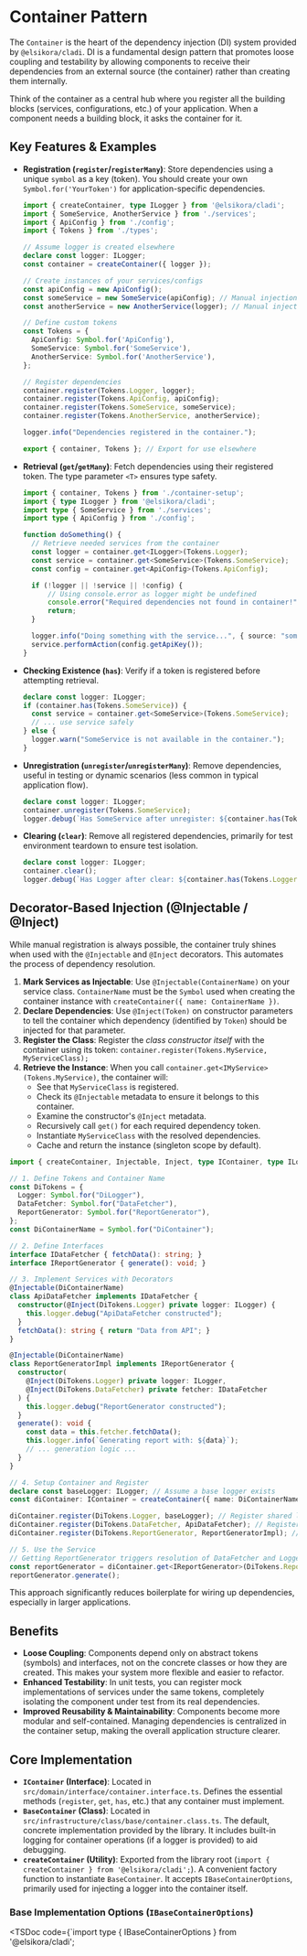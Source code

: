 
# Container Pattern

The `Container` is the heart of the dependency injection (DI) system provided by `@elsikora/cladi`. DI is a fundamental design pattern that promotes loose coupling and testability by allowing components to receive their dependencies from an external source (the container) rather than creating them internally.

Think of the container as a central hub where you register all the building blocks (services, configurations, etc.) of your application. When a component needs a building block, it asks the container for it.

## Key Features & Examples

- **Registration (`register`/`registerMany`)**: Store dependencies using a unique `symbol` as a key (token). You should create your own `Symbol.for('YourToken')` for application-specific dependencies.

  ```typescript filename="src/container-setup.ts" copy
  import { createContainer, type ILogger } from '@elsikora/cladi';
  import { SomeService, AnotherService } from './services';
  import { ApiConfig } from './config';
  import { Tokens } from './types';

  // Assume logger is created elsewhere
  declare const logger: ILogger;
  const container = createContainer({ logger });

  // Create instances of your services/configs
  const apiConfig = new ApiConfig();
  const someService = new SomeService(apiConfig); // Manual injection for this example
  const anotherService = new AnotherService(logger); // Manual injection

  // Define custom tokens
  const Tokens = {
    ApiConfig: Symbol.for('ApiConfig'),
    SomeService: Symbol.for('SomeService'),
    AnotherService: Symbol.for('AnotherService'),
  };

  // Register dependencies
  container.register(Tokens.Logger, logger);
  container.register(Tokens.ApiConfig, apiConfig);
  container.register(Tokens.SomeService, someService);
  container.register(Tokens.AnotherService, anotherService);
  
  logger.info("Dependencies registered in the container.");
  
  export { container, Tokens }; // Export for use elsewhere
  ```

- **Retrieval (`get`/`getMany`)**: Fetch dependencies using their registered token. The type parameter `<T>` ensures type safety.

  ```typescript filename="src/some-module.ts" copy
  import { container, Tokens } from './container-setup';
  import { type ILogger } from '@elsikora/cladi';
  import type { SomeService } from './services';
  import type { ApiConfig } from './config';

  function doSomething() {
    // Retrieve needed services from the container
    const logger = container.get<ILogger>(Tokens.Logger);
    const service = container.get<SomeService>(Tokens.SomeService);
    const config = container.get<ApiConfig>(Tokens.ApiConfig);

    if (!logger || !service || !config) {
        // Using console.error as logger might be undefined
        console.error("Required dependencies not found in container!");
        return;
    }

    logger.info("Doing something with the service...", { source: "someModule" });
    service.performAction(config.getApiKey());
  }
  ```

- **Checking Existence (`has`)**: Verify if a token is registered before attempting retrieval.
  ```typescript filename="src/check-existence.ts" copy
  declare const logger: ILogger;
  if (container.has(Tokens.SomeService)) {
    const service = container.get<SomeService>(Tokens.SomeService);
    // ... use service safely
  } else {
    logger.warn("SomeService is not available in the container.");
  }
  ```

- **Unregistration (`unregister`/`unregisterMany`)**: Remove dependencies, useful in testing or dynamic scenarios (less common in typical application flow).
  ```typescript filename="src/unregister-example.ts" copy
  declare const logger: ILogger;
  container.unregister(Tokens.SomeService);
  logger.debug(`Has SomeService after unregister: ${container.has(Tokens.SomeService)}`); // Logs: false
  ```

- **Clearing (`clear`)**: Remove all registered dependencies, primarily for test environment teardown to ensure test isolation.
  ```typescript filename="src/clear-example.ts" copy
  declare const logger: ILogger;
  container.clear();
  logger.debug(`Has Logger after clear: ${container.has(Tokens.Logger)}`); // Logs: false
  ```

## Decorator-Based Injection (@Injectable / @Inject)

While manual registration is always possible, the container truly shines when used with the `@Injectable` and `@Inject` decorators. This automates the process of dependency resolution.

1.  **Mark Services as Injectable**: Use `@Injectable(ContainerName)` on your service class. `ContainerName` must be the `Symbol` used when creating the container instance with `createContainer({ name: ContainerName })`.
2.  **Declare Dependencies**: Use `@Inject(Token)` on constructor parameters to tell the container which dependency (identified by `Token`) should be injected for that parameter.
3.  **Register the Class**: Register the *class constructor itself* with the container using its token: `container.register(Tokens.MyService, MyServiceClass);`
4.  **Retrieve the Instance**: When you call `container.get<IMyService>(Tokens.MyService)`, the container will:
    *   See that `MyServiceClass` is registered.
    *   Check its `@Injectable` metadata to ensure it belongs to this container.
    *   Examine the constructor's `@Inject` metadata.
    *   Recursively call `get()` for each required dependency token.
    *   Instantiate `MyServiceClass` with the resolved dependencies.
    *   Cache and return the instance (singleton scope by default).

```typescript filename="src/decorator-di-example.ts" copy
import { createContainer, Injectable, Inject, type IContainer, type ILogger } from "@elsikora/cladi";

// 1. Define Tokens and Container Name
const DiTokens = {
  Logger: Symbol.for("DiLogger"),
  DataFetcher: Symbol.for("DataFetcher"),
  ReportGenerator: Symbol.for("ReportGenerator"),
};
const DiContainerName = Symbol.for("DiContainer");

// 2. Define Interfaces
interface IDataFetcher { fetchData(): string; }
interface IReportGenerator { generate(): void; }

// 3. Implement Services with Decorators
@Injectable(DiContainerName)
class ApiDataFetcher implements IDataFetcher {
  constructor(@Inject(DiTokens.Logger) private logger: ILogger) {
    this.logger.debug("ApiDataFetcher constructed");
  }
  fetchData(): string { return "Data from API"; }
}

@Injectable(DiContainerName)
class ReportGeneratorImpl implements IReportGenerator {
  constructor(
    @Inject(DiTokens.Logger) private logger: ILogger,
    @Inject(DiTokens.DataFetcher) private fetcher: IDataFetcher
  ) {
    this.logger.debug("ReportGenerator constructed");
  }
  generate(): void {
    const data = this.fetcher.fetchData();
    this.logger.info(`Generating report with: ${data}`);
    // ... generation logic ...
  }
}

// 4. Setup Container and Register
declare const baseLogger: ILogger; // Assume a base logger exists
const diContainer: IContainer = createContainer({ name: DiContainerName, logger: baseLogger });

diContainer.register(DiTokens.Logger, baseLogger); // Register shared logger
diContainer.register(DiTokens.DataFetcher, ApiDataFetcher); // Register the class
diContainer.register(DiTokens.ReportGenerator, ReportGeneratorImpl); // Register the class

// 5. Use the Service
// Getting ReportGenerator triggers resolution of DataFetcher and Logger
const reportGenerator = diContainer.get<IReportGenerator>(DiTokens.ReportGenerator);
reportGenerator.generate();
```

This approach significantly reduces boilerplate for wiring up dependencies, especially in larger applications.

## Benefits

- **Loose Coupling**: Components depend only on abstract tokens (symbols) and interfaces, not on the concrete classes or how they are created. This makes your system more flexible and easier to refactor.
- **Enhanced Testability**: In unit tests, you can register mock implementations of services under the same tokens, completely isolating the component under test from its real dependencies.
- **Improved Reusability & Maintainability**: Components become more modular and self-contained. Managing dependencies is centralized in the container setup, making the overall application structure clearer.

## Core Implementation

- **`IContainer` (Interface)**: Located in `src/domain/interface/container.interface.ts`. Defines the essential methods (`register`, `get`, `has`, etc.) that any container must implement.
- **`BaseContainer` (Class)**: Located in `src/infrastructure/class/base/container.class.ts`. The default, concrete implementation provided by the library. It includes built-in logging for container operations (if a logger is provided) to aid debugging.
- **`createContainer` (Utility)**: Exported from the library root (`import { createContainer } from '@elsikora/cladi';`). A convenient factory function to instantiate `BaseContainer`. It accepts `IBaseContainerOptions`, primarily used for injecting a logger into the container itself.

### Base Implementation Options (`IBaseContainerOptions`)

<TSDoc code={`import type { IBaseContainerOptions } from '@elsikora/cladi';
